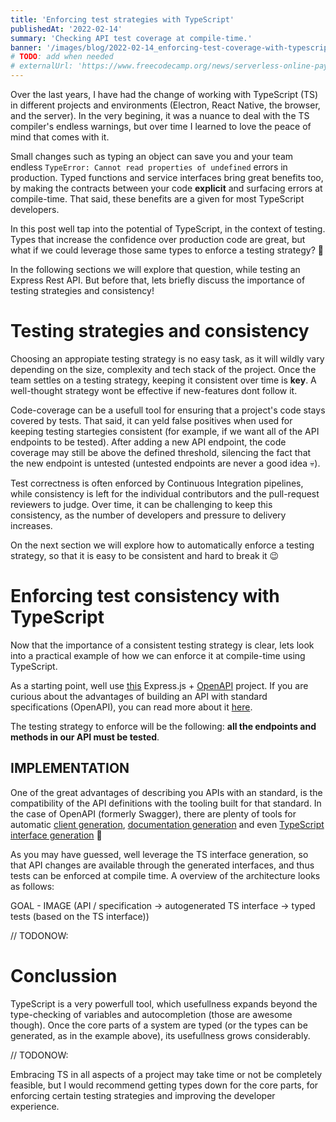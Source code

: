 ```yaml
---
title: 'Enforcing test strategies with TypeScript'
publishedAt: '2022-02-14'
summary: 'Checking API test coverage at compile-time.'
banner: '/images/blog/2022-02-14_enforcing-test-coverage-with-typescript/banner.png'
# TODO: add when needed
# externalUrl: 'https://www.freecodecamp.org/news/serverless-online-payments/'
---
```


Over the last years, I have had the change of working with TypeScript (TS) in different projects and environments (Electron, React Native, the browser, and the server). In the very begining, it was a nuance to deal with the TS compiler's endless warnings, but over time I learned to love the peace of mind that comes with it.

Small changes such as typing an object can save you and your team endless `TypeError: Cannot read properties of undefined` errors in production. Typed functions and service interfaces bring great benefits too, by making the contracts between your code **explicit** and surfacing errors at compile-time. That said, these benefits are a given for most TypeScript developers.

In this post well tap into the potential of TypeScript, in the context of testing. Types that increase the confidence over production code are great, but what if we could leverage those same types to enforce a testing strategy? 🤔

In the following sections we will explore that question, while testing an Express Rest API. But before that, lets briefly discuss the importance of testing strategies and consistency!

# Testing strategies and consistency

Choosing an appropiate testing strategy is no easy task, as it will wildly vary depending on the size, complexity and tech stack of the project. Once the team settles on a testing strategy, keeping it consistent over time is **key**. A well-thought strategy wont be effective if new-features dont follow it.

Code-coverage can be a usefull tool for ensuring that a project's code stays covered by tests. That said, it can yeld false positives when used for keeping testing startegies consistent (for example, if we want all of the API endpoints to be tested). After adding a new API endpoint, the code coverage may still be above the defined threshold, silencing the fact that the new endpoint is untested (untested endpoints are never a good idea 💀).

Test correctness is often enforced by Continuous Integration pipelines, while consistency is left for the individual contributors and the pull-request reviewers to judge. Over time, it can be challenging to keep this consistency, as the number of developers and pressure to delivery increases.

On the next section we will explore how to automatically enforce a testing strategy, so that it is easy to be consistent and hard to break it 😉

# Enforcing test consistency with TypeScript

Now that the importance of a consistent testing strategy is clear, lets look into a practical example of how we can enforce it at compile-time using TypeScript.

As a starting point, well use [this](https://github.com/aperkaz/express-open-api) Express.js + [OpenAPI](https://www.openapis.org/) project. If you are curious about the advantages of building an API with standard specifications (OpenAPI), you can read more about it [here](https://www.freecodecamp.org/news/how-to-build-explicit-apis-with-openapi/).

The testing strategy to enforce will be the following: **all the endpoints and methods in our API must be tested**.

## IMPLEMENTATION

One of the great advantages of describing you APIs with an standard, is the compatibility of the API definitions with the tooling built for that standard. In the case of OpenAPI (formerly Swagger), there are plenty of tools for automatic [client generation](https://openapi-generator.tech/docs/generators/#client-generators), [documentation generation](https://openapi-generator.tech/docs/generators/#client-generators) and even [TypeScript interface generation](https://github.com/drwpow/openapi-typescript) 🤯

As you may have guessed, well leverage the TS interface generation, so that API changes are available through the generated interfaces, and thus tests can be enforced at compile time. A overview of the architecture looks as follows:

GOAL - IMAGE (API / specification -> autogenerated TS interface -> typed tests (based on the TS interface))

// TODONOW:

# Conclussion

TypeScript is a very powerfull tool, which usefullness expands beyond the type-checking of variables and autocompletion (those are awesome though). Once the core parts of a system are typed (or the types can be generated, as in the example above), its usefullness grows considerably.

// TODONOW:

Embracing TS in all aspects of a project may take time or not be completely feasible, but I would recommend getting types down for the core parts, for enforcing certain testing strategies and improving the developer experience.
